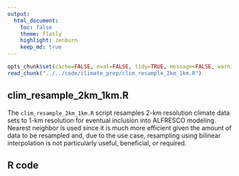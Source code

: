 ```yaml
---
output:
  html_document:
    toc: false
    theme: flatly
    highlight: zenburn
    keep_md: true
---
```


```r
opts_chunk$set(cache=FALSE, eval=FALSE, tidy=TRUE, message=FALSE, warning=FALSE)
read_chunk("../../code/climate_prep/clim_resample_2km_1km.R")
```

##
##
## clim_resample_2km_1km.R

The `clim_resample_2km_1km.R` script resamples 2-km resolution climate data sets to 1-km resolution for eventual inclusion into ALFRESCO modeling.
Nearest neighbor is used since it is much more efficient given the amount of data to be resampled and,
due to the use case, resampling using bilinear interpolation is not particularly useful, beneficial, or required.

## R code

```r
```
